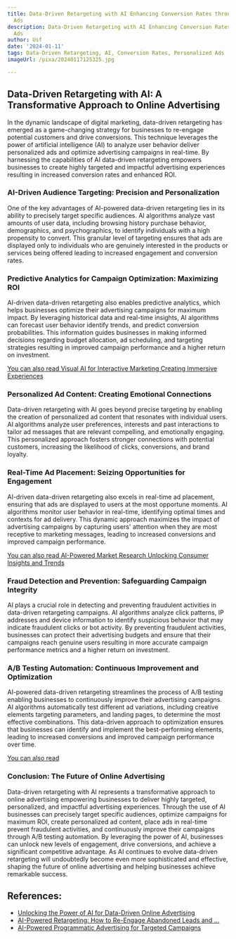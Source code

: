 ```yaml
---
title: Data-Driven Retargeting with AI Enhancing Conversion Rates through Personalized
  Ads
description: Data-Driven Retargeting with AI Enhancing Conversion Rates through Personalized
  Ads
author: Usf
date: '2024-01-11'
tags: Data-Driven Retargeting, AI, Conversion Rates, Personalized Ads
imageUrl: /pixa/20240117125325.jpg

---
```

## Data-Driven Retargeting with AI: A Transformative Approach to Online Advertising

In the  dynamic landscape of  digital marketing, data-driven retargeting has emerged as a game-changing strategy for businesses to re-engage potential customers and drive conversions. This  technique leverages the  power of  artificial intelligence (AI) to analyze user behavior  deliver personalized ads and optimize advertising campaigns in real-time. By harnessing the capabilities of AI data-driven retargeting empowers businesses to create highly targeted and impactful advertising experiences resulting in increased conversion rates and enhanced ROI.

### AI-Driven Audience Targeting: Precision and Personalization

One of the key advantages of AI-powered  data-driven retargeting lies in its ability to precisely target specific audiences. AI algorithms  analyze vast amounts of user data, including browsing history purchase behavior, demographics, and psychographics, to  identify individuals with a high propensity to convert. This granular level of targeting ensures that ads are  displayed only to individuals who are genuinely interested in the products  or services being offered leading  to increased engagement and conversion rates.

### Predictive Analytics for Campaign Optimization: Maximizing ROI

AI-driven data-driven  retargeting also enables predictive analytics, which helps businesses optimize their  advertising campaigns for maximum impact. By leveraging historical  data and  real-time insights, AI algorithms can forecast user behavior identify trends, and predict conversion probabilities. This information guides businesses  in making informed decisions regarding budget allocation,  ad scheduling, and targeting strategies resulting in improved campaign performance and a higher return on investment.

[You can also read Visual  AI for  Interactive Marketing Creating Immersive Experiences](Visual%20AI%20for%20Interactive%20Marketing%20Creating%20Immersive%20Experiences)


### Personalized  Ad Content: Creating Emotional  Connections

Data-driven  retargeting with AI goes beyond precise targeting by enabling the creation  of personalized ad content that resonates with individual users. AI  algorithms analyze user preferences, interests and past interactions to tailor ad messages that  are relevant compelling, and emotionally engaging. This personalized approach fosters stronger connections with potential customers, increasing the likelihood of clicks, conversions, and  brand loyalty.

### Real-Time  Ad Placement: Seizing Opportunities for  Engagement

AI-driven data-driven  retargeting also excels in real-time ad placement, ensuring that ads are displayed to users at  the most opportune moments. AI algorithms monitor user  behavior in  real-time, identifying  optimal times  and contexts  for  ad delivery. This dynamic approach maximizes the impact of advertising campaigns by capturing  users' attention when they  are  most receptive to marketing  messages, leading to increased conversions and improved campaign performance.

[You can also read AI-Powered Market Research Unlocking Consumer Insights and Trends](AI-Powered%20Market%20Research%20Unlocking%20Consumer%20Insights%20and%20Trends)


### Fraud  Detection and Prevention: Safeguarding Campaign Integrity

AI  plays a crucial role in detecting and preventing  fraudulent activities in data-driven retargeting campaigns. AI algorithms analyze click patterns, IP  addresses and device information to identify suspicious behavior that may indicate fraudulent clicks or bot activity. By preventing fraudulent activities, businesses can protect  their advertising budgets and ensure that their campaigns reach genuine users resulting in more accurate campaign  performance metrics and a higher  return on investment.

###  A/B Testing Automation: Continuous Improvement and Optimization

AI-powered data-driven retargeting streamlines the process of A/B testing enabling businesses to continuously improve their advertising campaigns. AI algorithms automatically test different ad variations,  including creative elements targeting  parameters, and landing pages, to determine the most effective combinations. This data-driven approach to optimization ensures that businesses can identify and implement  the best-performing elements, leading to increased conversions and improved campaign performance over time.

[You can also read ]()


### Conclusion: The Future of Online Advertising

Data-driven retargeting with AI  represents a transformative approach  to online  advertising empowering  businesses to deliver highly targeted, personalized, and impactful advertising experiences. Through the use of AI businesses can precisely target specific audiences, optimize campaigns for maximum ROI, create  personalized ad content, place  ads in real-time  prevent fraudulent activities, and continuously improve their campaigns through A/B testing automation. By leveraging  the  power of AI, businesses can unlock new levels of engagement, drive conversions, and achieve a significant competitive advantage. As AI continues to evolve data-driven retargeting will undoubtedly become even more sophisticated  and effective, shaping the future of online advertising and helping  businesses achieve  remarkable success.

## References:
- [Unlocking the Power of AI for Data-Driven Online Advertising](https://www.linkedin.com/pulse/unlocking-power-ai-data-driven-online-advertising-sahea-dul-bashar)
- [AI-Powered Retargeting: How to Re-Engage Abandoned Leads and ...](https://blog.aspiration.marketing/en/ai-powered-retargeting-how-to-re-engage-abandoned-leads-and-customers)
- [AI-Powered Programmatic Advertising for Targeted Campaigns](https://pathmonk.com/ai-powered-programmatic-advertising-targeted-campaigns/)
